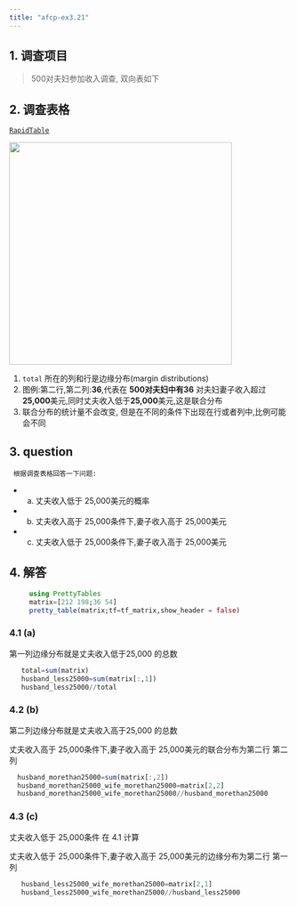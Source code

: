 ```yaml
---
title: "afcp-ex3.21"
---
```


## 1. 调查项目
> 500对夫妇参加收入调查, 双向表如下

## 2. 调查表格

::: {.callout-tip title="build two-way table in this page "}
 [`RapidTable`](https://www.rapidtables.com/tools/table-chart.html#)
:::

![](./images/ex3.21.jpg){width=400}

 1. `total` 所在的列和行是边缘分布(margin distributions)
 2.  图例:第二行,第二列:**36**,代表在 **500对夫妇中有36** 对夫妇妻子收入超过 **25,000**美元,同时丈夫收入低于**25,000**美元,这是联合分布
 3.  联合分布的统计量不会改变, 但是在不同的条件下出现在行或者列中,比例可能会不同

## 3. question
     根据调查表格回答一下问题:
 - (a) 丈夫收入低于 25,000美元的概率
 - (b) 丈夫收入高于 25,000条件下,妻子收入高于 25,000美元
 - (c) 丈夫收入低于 25,000条件下,妻子收入高于 25,000美元

## 4. 解答
```julia
     using PrettyTables
     matrix=[212 198;36 54]
     pretty_table(matrix;tf=tf_matrix,show_header = false)
```
### 4.1 (a)
   第一列边缘分布就是丈夫收入低于25,000 的总数
```julia
   total=sum(matrix)
   husband_less25000=sum(matrix[:,1])
   husband_less25000//total
```
### 4.2 (b)
   第二列边缘分布就是丈夫收入高于25,000 的总数

   丈夫收入高于 25,000条件下,妻子收入高于 25,000美元的联合分布为第二行
   第二列
```julia
  husband_morethan25000=sum(matrix[:,2])
  husband_morethan25000_wife_morethan25000=matrix[2,2]
  husband_morethan25000_wife_morethan25000//husband_morethan25000
```
### 4.3 (c)
   丈夫收入低于 25,000条件 在 4.1 计算

   丈夫收入低于 25,000条件下,妻子收入高于 25,000美元的边缘分布为第二行
   第一列


```julia
   husband_less25000_wife_morethan25000=matrix[2,1]
   husband_less25000_wife_morethan25000//husband_less25000

```